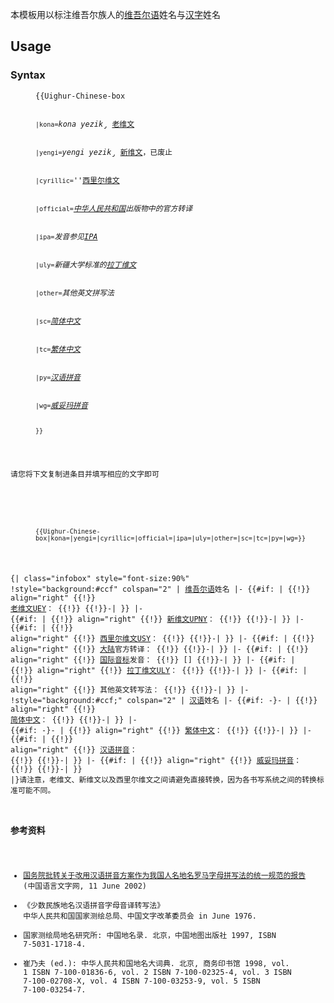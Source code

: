 <noinclude>
本模板用以标注维吾尔族人的[[维吾尔语]]姓名与[[汉字]]姓名

== Usage ==
=== Syntax ===

: <code><nowiki>{{</nowiki>Uighur-Chinese-box
: <code>|kona=</code>''kona yezik̡'' [[老维文]]
: <code>|yengi=</code>''yengi yezik̡'' [[新维文]]，已废止
: <code>|cyrillic=</code>''[[西里尔维文]]
: <code>|official=</code>''[[中华人民共和国]]出版物中的官方转译''
: <code>|ipa=</code>''发音参见[[IPA]]''
: <code>|uly=</code>''新疆大学标准的[[拉丁维文]]''
: <code>|other=</code>''其他英文拼写法''
: <code>|sc=</code>''[[简体中文]]''
: <code>|tc=</code>''[[繁体中文]]''
: <code>|py=</code>''[[汉语拼音]]''
: <code>|wg=</code>''[[威妥玛拼音]]''
: <code><nowiki>}}</nowiki></code>

请您将下文复制进条目并填写相应的文字即可

: <code><nowiki>{{</nowiki>Uighur-Chinese-box|kona=|yengi=|cyrillic=|official=|ipa=|uly=|other=|sc=|tc=|py=|wg=<nowiki>}}</nowiki></code>

</noinclude>{| class="infobox" style="font-size:90%"
!style="background:#ccf" colspan="2" | [[维吾尔语]]姓名
|-
{{#if: {{{kona|}}} |
{{!}} align="right" {{!}} [[老维文|老维文UEY]]：
{{!}} {{lang|ug-Arab|{{{kona}}}}}
{{!}}-|
}}
|-
{{#if: {{{yengi|}}} |
{{!}} align="right" {{!}} [[新维文|新维文UPNY]]：
{{!}} {{lang|ug-Latn|{{{yengi}}}}}
{{!}}-|
}}
|-
{{#if: {{{cyrillic|}}} |
{{!}} align="right" {{!}} [[西里尔维文|西里尔维文USY]]：
{{!}} {{lang|ug-Cyrl|{{{cyrillic}}}}}
{{!}}-|
}}
|-
{{#if: {{{official|}}} |
{{!}} align="right" {{!}} [[中华人民共和国|大陆]]官方转译：
{{!}} {{lang|en|{{{official}}}}}
{{!}}-|
}}
|-
{{#if: {{{ipa|}}} |
{{!}} align="right" {{!}} [[国际音标]]发音：
{{!}} [{{IPA-Text|{{{ipa}}}}}]
{{!}}-|
}}
|-
{{#if: {{{uly|}}} |
{{!}} align="right" {{!}} [[拉丁维文|拉丁维文ULY]]：
{{!}} {{lang|ug-Latn|{{{uly}}}}}
{{!}}-|
}}
|-
{{#if: {{{other|}}} |
{{!}} align="right" {{!}} 其他英文转写法：
{{!}} {{{other}}}
{{!}}-|
}}
|-
!style="background:#ccf;" colspan="2" | [[汉语]]姓名
|-
{{#if: -{{{{sc|}}}}- |
{{!}} align="right" {{!}} [[简体中文]]：
{{!}} {{{sc}}}
{{!}}-|
}}
|-
{{#if: -{{{{tc|}}}}- |
{{!}} align="right" {{!}} [[繁体中文]]：
{{!}} {{{tc}}}
{{!}}-|
}}
|-
{{#if: {{{py|}}} |
{{!}} align="right" {{!}} [[汉语拼音]]：
{{!}} {{lang|en|{{{py}}}}}
{{!}}-|
}}
|-
{{#if: {{{wg|}}} |
{{!}} align="right" {{!}} [[威妥玛拼音]]：
{{!}} {{lang|en|{{{wg}}}}}
{{!}}-|
}}
|}<noinclude>请注意，老维文、新维文以及西里尔维文之间请避免直接转换，因为各书写系统之间的转换标准可能不同。

=== 参考资料 ===

* [http://www.china-language.gov.cn/8/2007_6_20/1_8_2582_0_1182323761812.html 国务院批转关于改用汉语拼音方案作为我国人名地名罗马字母拼写法的统一规范的报告] (中国语言文字网, 11 June 2002)
* 《少数民族地名汉语拼音字母音译转写法》 中华人民共和国国家测绘总局、中国文字改革委员会 in June 1976.
* 国家测绘局地名研究所: 中国地名录. 北京，中国地图出版社 1997, ISBN 7-5031-1718-4. 
* 崔乃夫 (ed.): 中华人民共和国地名大词典. 北京, 商务印书馆 1998, vol. 1 ISBN 7-100-01836-6, vol. 2 ISBN 7-100-02325-4, vol. 3 ISBN 7-100-02708-X, vol. 4 ISBN 7-100-03253-9, vol. 5 ISBN 7-100-03254-7.

[[Category:中国语言模板|{{PAGENAME}}]]
{{documentation}}</noinclude>